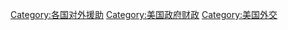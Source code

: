 {{catmore}}
[[Category:各国对外援助|Category:各国对外援助]]
[[Category:美国政府财政|Category:美国政府财政]]
[[Category:美国外交|Category:美国外交]]